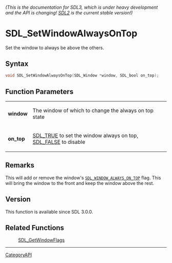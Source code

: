 ====== (This is the documentation for SDL3, which is under heavy development and the API is changing! [https://wiki.libsdl.org/ SDL2] is the current stable version!) ======
= SDL_SetWindowAlwaysOnTop =

Set the window to always be above the others.

== Syntax ==

<syntaxhighlight lang='c'>
void SDL_SetWindowAlwaysOnTop(SDL_Window *window, SDL_bool on_top);
</syntaxhighlight>

== Function Parameters ==

{|
|'''window'''
|The window of which to change the always on top state
|-
|'''on_top'''
|[[SDL_TRUE]] to set the window always on top, [[SDL_FALSE]] to disable
|}

== Remarks ==

This will add or remove the window's
<code>[[SDL_WINDOW_ALWAYS_ON_TOP]]</code> flag. This will bring the window
to the front and keep the window above the rest.

== Version ==

This function is available since SDL 3.0.0.

== Related Functions ==

:[[SDL_GetWindowFlags]]

----
[[CategoryAPI]]


